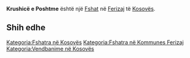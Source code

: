 {{Fshat në Kosovës
 | Emri                = Krushicë e Poshtme
| sqi_D_name = Krushicë e Poshtme
| sqi_D_FULL_NAME_RO = Krushicë e Poshtme
| sqi_D_FULL_NAME_ND_RO = Krushice e Poshtme
| sqi_D_SORT_NAME_RG = KRUSHICEEPOSHTME
| sqi_D_FULL_NAME_RG = Krushicë e Poshtme
| sqi_D_FULL_NAME_ND_RG = Krushice e Poshtme
| sqi_V_name = Krushica e Poshtëme
| sqi_V_FULL_NAME_RO = Krushica e Poshtëme Krushica e Ultë
| sqi_V_FULL_NAME_ND_RO = Krushica e Poshteme Krushica e Ulte
| sqi_V_SORT_NAME_RG = KRUSHICAEPOSHTEME KRUSHICAEULTE
| sqi_V_FULL_NAME_RG = Krushica e Poshtëme Krushica e Ultë
| sqi_V_FULL_NAME_ND_RG = Krushica e Poshteme Krushica e Ulte
| srp_N_name = Donja Krušica
| srp_N_FULL_NAME_RO = Donja Krušica
| srp_N_FULL_NAME_ND_RO = Donja Krusica
| srp_N_SORT_NAME_RG = DONJAKRUSICA
| srp_N_FULL_NAME_RG = Donja Krušica
| srp_N_FULL_NAME_ND_RG = Donja Krusica
| srp_NS_name = Доња Крушица
| srp_NS_FULL_NAME_RO = Доња Крушица
| srp_NS_FULL_NAME_ND_RO = Доња Крушица
| srp_NS_SORT_NAME_RG = ДОЊАКРУШИЦА
| srp_NS_FULL_NAME_RG = Доња Крушица
| srp_NS_FULL_NAME_ND_RG = Доња Крушица

 | Emri (Rasa dhanore) = 
 | Figura              = 
 | Shteti              = Kosovo
 | Komuna              = Ferizaj
 | Kodi postar         = 
 | Sipërfaqja          = 

 | Popullsia           = 

 | Regj. i popullsisë  = 
 | Dend. e popullsisë  = 
 | Faqja zyrtare       = 
 <!--- Koordinatat ----> 
 | Gjerësia            = 42.36
 | Gjatësia            = 20.901667
 | Lartësia            = 
}}
'''Krushicë e Poshtme''' është një [[Fshat]] në [[Ferizaj]] të [[Kosovës]].

<!-- == Gjeografia == -->
<!-- == Historia == -->
<!-- == Demografia == -->
== Shih edhe ==
{{Komuna Ferizaj}}
{{Kosovo-Administrata-Cung}}

[[Kategoria:Fshatra në Kosovës]]
[[Kategoria:Fshatra në Kommunes Ferizaj]]
[[Kategoria:Vendbanime në Kosovës]]